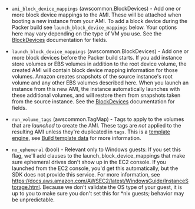 <!-- Code generated from the comments of the Config struct in builder/amazon/ebs/builder.go; DO NOT EDIT MANUALLY -->

- `ami_block_device_mappings` (awscommon.BlockDevices) - Add one or more block device mappings to the AMI. These will be attached
  when booting a new instance from your AMI. To add a block device during
  the Packer build see `launch_block_device_mappings` below. Your options
  here may vary depending on the type of VM you use. See the
  [BlockDevices](#block-devices-configuration) documentation for fields.

- `launch_block_device_mappings` (awscommon.BlockDevices) - Add one or more block devices before the Packer build starts. If you add
  instance store volumes or EBS volumes in addition to the root device
  volume, the created AMI will contain block device mapping information
  for those volumes. Amazon creates snapshots of the source instance's
  root volume and any other EBS volumes described here. When you launch an
  instance from this new AMI, the instance automatically launches with
  these additional volumes, and will restore them from snapshots taken
  from the source instance. See the
  [BlockDevices](#block-devices-configuration) documentation for fields.

- `run_volume_tags` (awscommon.TagMap) - Tags to apply to the volumes that are _launched_ to create the AMI.
  These tags are _not_ applied to the resulting AMI unless they're
  duplicated in `tags`. This is a [template
  engine](/docs/templates/engine), see [Build template
  data](#build-template-data) for more information.

- `no_ephemeral` (bool) - Relevant only to Windows guests: If you set this flag, we'll add clauses
  to the launch_block_device_mappings that make sure ephemeral drives
  don't show up in the EC2 console. If you launched from the EC2 console,
  you'd get this automatically, but the SDK does not provide this service.
  For more information, see
  https://docs.aws.amazon.com/AWSEC2/latest/WindowsGuide/InstanceStorage.html.
  Because we don't validate the OS type of your guest, it is up to you to
  make sure you don't set this for \*nix guests; behavior may be
  unpredictable.

